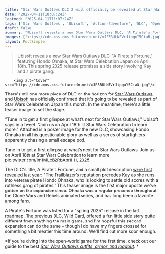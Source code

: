 ```yaml
---
title: "Star Wars Outlaws DLC 2 will officially be revealed at Star Wars Celebration Japan, but in the meantime we've got a teaser image showing the return of a fan favorite from Clone Wars"
date: "2025-04-11T18:07:24Z"
lastmod: "2025-04-11T18:07:24Z"
tags: ['Star Wars Outlaws', 'Ubisoft', 'Action-Adventure', 'DLC', 'Open-World', 'Star Wars']
draft: false
summary: "Ubisoft reveals a new Star Wars Outlaws DLC, 'A Pirate's Fortune,' featuring Hondo Ohnaka, at Star Wars Celebration Japan on April 18th.  This spring 2025 release promises a side story involving Kay and a pirate gang."
images: ["https://cdn.mos.cms.futurecdn.net/xJF5BULNFVrJipguY5CiaB.jpg"]
layout: PostSimple
---
```

> Ubisoft reveals a new Star Wars Outlaws DLC, "A Pirate's Fortune," featuring Hondo Ohnaka, at Star Wars Celebration Japan on April 18th.  This spring 2025 release promises a side story involving Kay and a pirate gang.


        <img alt="Cover" src="https://cdn.mos.cms.futurecdn.net/xJF5BULNFVrJipguY5CiaB.jpg"/>
        
There's still one more piece of DLC on the horizon for [Star Wars Outlaws](https://www.gamesradar.com/star-wars-outlaws-guide/), and [Ubisoft](https://www.gamesradar.com/tag/ubisoft/) has officially confirmed that it's going to be revealed as part of Star Wars Celebration Japan this month. In the meantime, there's a little teaser image to set the stage.

"Tune in to get a first glimpse at what’s next for Star Wars Outlaws," Ubisoft says in a tweet. "Join us on April 18th at Star Wars Celebration to learn more." Attached is a poster image for the new DLC, showcasing Hondo Ohnaka in all his questionable glory as well as a series of starfighters apparently chasing a small escape pod.

Tune in to get a first glimpse at what’s next for Star Wars Outlaws. Join us on April 18th at Star Wars Celebration to learn more. pic.twitter.com/im1MLcB2Rb[April 11, 2025](https://twitter.com/cantworkitout/status/1910724531485802767)

The DLC's title, A Pirate's Fortune, and a small plot description [were first revealed last year](https://www.gamesradar.com/games/open-world/star-wars-outlaws-dlc-roadmap-revealed-and-the-best-part-may-be-the-return-of-a-fan-favorite-who-dominated-the-beloved-clone-wars-and-rebels-animated-series/): "The Trailblazer’s reputation precedes Kay as she runs into veteran pirate Hondo Ohnaka, who is looking to settle old scores with a ruthless gang of pirates." This teaser image is the first major update we've gotten on the expansion since. Ohnaka was a regular presence throughout the Clone Wars and Rebels animated series, and has long been a favorite among fans.

A Pirate's Fortune was listed for a "spring 2025" release in the last roadmap. The previous DLC, Wild Card, offered a fun little side story quite different from anything the main game, and I'm hopeful this second expansion can do the same – though I do have my fingers crossed for something a bit meatier this time around. We'll find out more soon enough.

*If you're diving into the open-world game for the first time, check out our guide to the best *[<em>Star Wars Outlaws outfits, armor, and loadout</em>](https://www.gamesradar.com/games/action/star-wars-outlaws-outfits-armor-loadout/)*. *
        